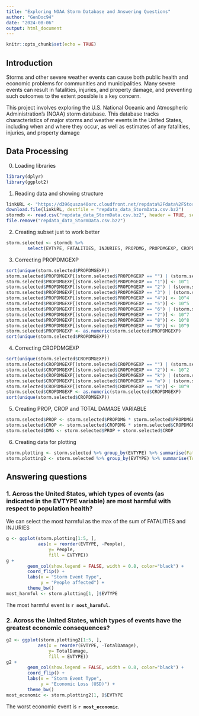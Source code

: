 ```yaml
---
title: "Exploring NOAA Storm Database and Answering Questions"
author: "GenDoc94"
date: "2024-08-06"
output: html_document
---
```


```r
knitr::opts_chunk$set(echo = TRUE)
```
## Introduction
Storms and other severe weather events can cause both public health and economic problems for communities and municipalities. Many severe events can result in fatalities, injuries, and property damage, and preventing such outcomes to the extent possible is a key concern.

This project involves exploring the U.S. National Oceanic and Atmospheric Administration's (NOAA) storm database. This database tracks characteristics of major storms and weather events in the United States, including when and where they occur, as well as estimates of any fatalities, injuries, and property damage


## Data Processing
0. Loading libraries
```r
library(dplyr)
library(ggplot2)
```

1. Reading data and showing structure
```r
linkURL <- "https://d396qusza40orc.cloudfront.net/repdata%2Fdata%2FStormData.csv.bz2"
download.file(linkURL, destfile = "repdata_data_StormData.csv.bz2")
stormdb <- read.csv("repdata_data_StormData.csv.bz2", header = TRUE, sep = ",")
file.remove("repdata_data_StormData.csv.bz2")
```

2. Creating subset just to work better
```r
storm.selected <- stormdb %>% 
        select(EVTYPE, FATALITIES, INJURIES, PROPDMG, PROPDMGEXP, CROPDMG, CROPDMGEXP)
```

3. Correcting PROPDMGEXP
```r
sort(unique(storm.selected$PROPDMGEXP))
storm.selected$PROPDMGEXP[(storm.selected$PROPDMGEXP == "") | (storm.selected$PROPDMGEXP == "-") | (storm.selected$PROPDMGEXP == "?") | (storm.selected$PROPDMGEXP == "+") | (storm.selected$PROPDMGEXP == "0")] <- 10^0
storm.selected$PROPDMGEXP[(storm.selected$PROPDMGEXP == "1")] <- 10^1
storm.selected$PROPDMGEXP[(storm.selected$PROPDMGEXP == "2") | (storm.selected$PROPDMGEXP == "h") | (storm.selected$PROPDMGEXP == "H")] <- 10^2
storm.selected$PROPDMGEXP[(storm.selected$PROPDMGEXP == "3") | (storm.selected$PROPDMGEXP == "k") | (storm.selected$PROPDMGEXP == "K")] <- 10^3
storm.selected$PROPDMGEXP[(storm.selected$PROPDMGEXP == "4")] <- 10^4
storm.selected$PROPDMGEXP[(storm.selected$PROPDMGEXP == "5")] <- 10^5
storm.selected$PROPDMGEXP[(storm.selected$PROPDMGEXP == "6") | (storm.selected$PROPDMGEXP == "m") | (storm.selected$PROPDMGEXP == "M")] <- 10^6
storm.selected$PROPDMGEXP[(storm.selected$PROPDMGEXP == "7")] <- 10^7
storm.selected$PROPDMGEXP[(storm.selected$PROPDMGEXP == "8")] <- 10^8
storm.selected$PROPDMGEXP[(storm.selected$PROPDMGEXP == "B")] <- 10^9
storm.selected$PROPDMGEXP <- as.numeric(storm.selected$PROPDMGEXP)
sort(unique(storm.selected$PROPDMGEXP))
```

4. Correcting CROPDMGEXP
```r
sort(unique(storm.selected$CROPDMGEXP))
storm.selected$CROPDMGEXP[(storm.selected$CROPDMGEXP == "") | (storm.selected$CROPDMGEXP == "?") | (storm.selected$CROPDMGEXP == "0")] <- 10^0
storm.selected$CROPDMGEXP[(storm.selected$CROPDMGEXP == "2")] <- 10^2
storm.selected$CROPDMGEXP[(storm.selected$CROPDMGEXP == "k") | (storm.selected$CROPDMGEXP == "K")] <- 10^3
storm.selected$CROPDMGEXP[(storm.selected$CROPDMGEXP == "m") | (storm.selected$CROPDMGEXP == "M")] <- 10^6
storm.selected$CROPDMGEXP[(storm.selected$CROPDMGEXP == "B")] <- 10^9
storm.selected$CROPDMGEXP <- as.numeric(storm.selected$CROPDMGEXP)
sort(unique(storm.selected$CROPDMGEXP))
```

5. Creating PROP, CROP and TOTAL DAMAGE VARIABLE
```r
storm.selected$PROP <- storm.selected$PROPDMG * storm.selected$PROPDMGEXP
storm.selected$CROP <- storm.selected$CROPDMG * storm.selected$CROPDMGEXP
storm.selected$DMG <- storm.selected$PROP + storm.selected$CROP
```

6. Creating data for plotting
```r
storm.plotting <- storm.selected %>% group_by(EVTYPE) %>% summarise(Fatalities = sum(FATALITIES), Injuries = sum(INJURIES), People = Fatalities + Injuries) %>% filter(People > 0) %>% arrange(desc(People))
storm.plotting2 <- storm.selected %>% group_by(EVTYPE) %>% summarise(TotalDamage = sum(DMG)) %>% filter(TotalDamage > 0) %>% arrange(desc(TotalDamage))
```

## Answering questions

### 1. Across the United States, which types of events (as indicated in the EVTYPE variable) are most harmful with respect to population health?
We can select the most harmful as the max of the sum of FATALITIES and INJURIES
```r
g <- ggplot(storm.plotting[1:5, ], 
            aes(x = reorder(EVTYPE, -People), 
                y= People, 
                fill = EVTYPE))
g + 
        geom_col(show.legend = FALSE, width = 0.8, color="black") + 
        coord_flip() + 
        labs(x = "Storm Event Type", 
             y = "People affected") +
        theme_bw()
most_harmful <- storm.plotting[1, ]$EVTYPE
```
The most harmful event is **`r most_harmful`**.


### 2. Across the United States, which types of events have the greatest economic consequences?
```r
g2 <- ggplot(storm.plotting2[1:5, ], 
            aes(x = reorder(EVTYPE, -TotalDamage), 
                y= TotalDamage, 
                fill = EVTYPE))
g2 + 
        geom_col(show.legend = FALSE, width = 0.8, color="black") + 
        coord_flip() + 
        labs(x = "Storm Event Type", 
             y = "Economic Loss (USD)") +
        theme_bw()
most_economic <- storm.plotting2[1, ]$EVTYPE
```
The worst economic event is **`r most_economic`**.



